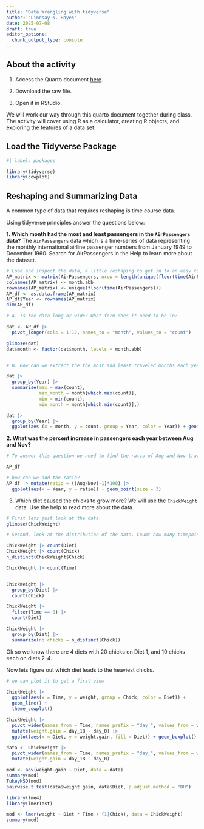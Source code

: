 ```yaml
---
title: "Data Wrangling with tidyverse"
author: "Lindsay N. Hayes"
date: 2025-07-08
draft: true
editor_options: 
  chunk_output_type: console
---
```



## About the activity

1)  Access the Quarto document [here](https://github.com/lindsaynhayes/introR2025/blob/main/activities/classwork03/classwork_L03.qmd).

2)  Download the raw file.

3) Open it in RStudio.

We will work our way through this quarto document together during class. The activity will cover using R as a calculator, creating R objects, and exploring the features of a data set.

## Load the Tidyverse Package

```r
#| label: packages

library(tidyverse)
library(cowplot)
```


## Reshaping and Summarizing Data
A common type of data that requires reshaping is time course data. 

Using tidyverse principles answer the questions below:

**1. Which month had the most and least passengers in the `AirPassengers` data?**
The `AirPassengers` data which is a time-series of data representing the monthly international airline passenger numbers from January 1949 to December 1960. Search for AirPassengers in the Help to learn more about the dataset. 

```r
# Load and inspect the data, a little reshaping to get in to an easy to read format for you.
AP_matrix <- matrix(AirPassengers, nrow = length(unique(floor(time(AirPassengers)))), byrow = TRUE)
colnames(AP_matrix) <- month.abb
rownames(AP_matrix) <- unique(floor(time(AirPassengers)))
AP_df <- as.data.frame(AP_matrix)
AP_df$Year <- rownames(AP_matrix)
dim(AP_df)

# A. Is the data long or wide? What form does it need to be in?

dat <- AP_df |>
  pivot_longer(cols = 1:12, names_to = "month", values_to = "count")

glimpse(dat)
dat$month <- factor(dat$month, levels = month.abb)


# B. How can we extract the the most and least traveled months each year? 

dat |>
  group_by(Year) |>
  summarise(max = max(count),
            max_month = month[which.max(count)],
            min = min(count),
            min_month = month[which.min(count)],)

dat |>
  group_by(Year) |>
  ggplot(aes (x = month, y = count, group = Year, color = Year)) + geom_line()
```

**2. What was the percent increase in passengers each year between Aug and Nov?**
```r
# To answer this question we need to find the ratio of Aug and Nov travelers. We need the data in the wide format.

AP_df

# how can we add the ratio?
AP_df |> mutate(ratio = ((Aug/Nov)-1)*100) |>
  ggplot(aes(x = Year, y = ratio)) + geom_point(size = 3)

```


3. Which diet caused the chicks to grow more?
We will use the `ChickWeight` data. Use the help to read more about the data. 
```r
# First lets just look at the data.
glimpse(ChickWeight)

# Second, look at the distribution of the data. Count how many timepoints was measured nad how many chicks were in each Diet. 

ChickWeight |> count(Diet)
ChickWeight |> count(Chick)
n_distinct(ChickWeight$Chick)

ChickWeight |> count(Time)


ChickWeight |> 
  group_by(Diet) |>
  count(Chick)

ChickWeight |> 
  filter(Time == 0) |>
  count(Diet)

ChickWeight |> 
  group_by(Diet) |>
  summarize(no.chicks = n_distinct(Chick))

```
Ok so we know there are 4 diets with 20 chicks on Diet 1, and 10 chicks each on diets 2-4.

Now lets figure out which diet leads to the heaviest chicks.
```r
# we can plot it to get a first view

ChickWeight |>
  ggplot(aes(x = Time, y = weight, group = Chick, color = Diet)) + 
  geom_line() +
  theme_cowplot()

ChickWeight |>
  pivot_wider(names_from = Time, names_prefix = "day_", values_from = weight) |>
  mutate(weight.gain = day_18 - day_0) |>
  ggplot(aes(x = Diet, y = weight.gain, fill = Diet)) + geom_boxplot()

data <- ChickWeight |>
  pivot_wider(names_from = Time, names_prefix = "day_", values_from = weight) |>
  mutate(weight.gain = day_18 - day_0)

mod <- aov(weight.gain ~ Diet, data = data)
summary(mod)
TukeyHSD(mod)
pairwise.t.test(data$weight.gain, data$Diet, p.adjust.method = "BH")

library(lme4)
library(lmerTest)

mod <- lmer(weight ~ Diet * Time + (1|Chick), data = ChickWeight)
summary(mod)

```
